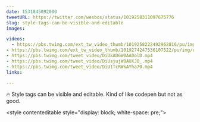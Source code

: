 ```yaml
---
date: 1531845092000
tweetURL: https://twitter.com/wesbos/status/1019258311097675776
slug: style-tags-can-be-visible-and-editable
images:

videos:
  - https://pbs.twimg.com/ext_tw_video_thumb/1019258222492962816/pu/img/1P--3ARYrx1L4Ucs.mp4
- https://pbs.twimg.com/ext_tw_video_thumb/1019274247536107522/pu/img/uX5DKu8Zp5AG2G1a.mp4
- https://pbs.twimg.com/tweet_video/DiUkAD6W0AA0olD.mp4
- https://pbs.twimg.com/tweet_video/DiUsjujW0AUXJO_.mp4
- https://pbs.twimg.com/tweet_video/DiU1TcRWkAYha70.mp4
links:

---
```

🔥 Style tags can be visible and editable. Kind of like codepen but not as good.

&lt;style contenteditable style="display: block; white-space: pre;"&gt;
